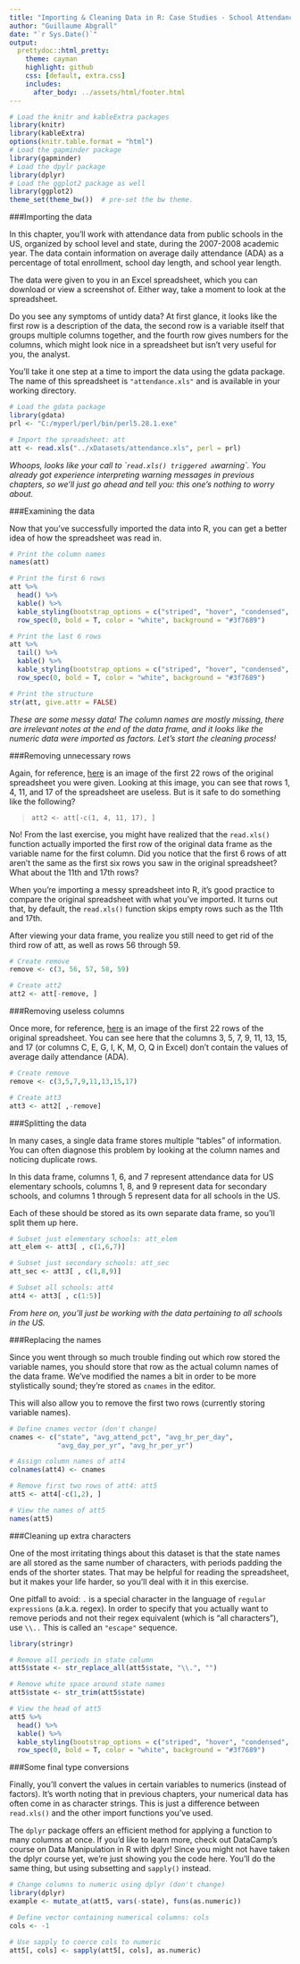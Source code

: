 ```yaml
---
title: "Importing & Cleaning Data in R: Case Studies - School Attendance Data"
author: "Guillaume Abgrall"
date: "`r Sys.Date()`"
output:
  prettydoc::html_pretty:
    theme: cayman
    highlight: github
    css: [default, extra.css]
    includes:
      after_body: ../assets/html/footer.html
---
```


```r
# Load the knitr and kableExtra packages
library(knitr)
library(kableExtra)
options(knitr.table.format = "html")
# Load the gapminder package
library(gapminder)
# Load the dpylr package
library(dplyr)
# Load the ggplot2 package as well
library(ggplot2)
theme_set(theme_bw())  # pre-set the bw theme.
```

###Importing the data  

In this chapter, you'll work with attendance data from public schools in the US, organized by school level and state, during the 2007-2008 academic year. The data contain information on average daily attendance (ADA) as a percentage of total enrollment, school day length, and school year length.  

The data were given to you in an Excel spreadsheet, which you can download or view a screenshot of. Either way, take a moment to look at the spreadsheet.  

Do you see any symptoms of untidy data? At first glance, it looks like the first row is a description of the data, the second row is a variable itself that groups multiple columns together, and the fourth row gives numbers for the columns, which might look nice in a spreadsheet but isn't very useful for you, the analyst.  

You'll take it one step at a time to import the data using the gdata package. The name of this spreadsheet is `"attendance.xls"` and is available in your working directory.  
```r
# Load the gdata package
library(gdata)
prl <- "C:/myperl/perl/bin/perl5.28.1.exe"

# Import the spreadsheet: att
att <- read.xls("../xDatasets/attendance.xls", perl = prl)
```

*Whoops, looks like your call to ``read.xls() triggered a `warning`. You already got experience interpreting warning messages in previous chapters, so we'll just go ahead and tell you: this one's nothing to worry about.*  


###Examining the data  

Now that you've successfully imported the data into R, you can get a better idea of how the spreadsheet was read in.  

```r
# Print the column names 
names(att)

# Print the first 6 rows
att %>% 
  head() %>% 
  kable() %>%
  kable_styling(bootstrap_options = c("striped", "hover", "condensed", "responsive"), full_width = F, position = "left", , font_size = 11) %>%
  row_spec(0, bold = T, color = "white", background = "#3f7689")

# Print the last 6 rows
att %>% 
  tail() %>% 
  kable() %>%
  kable_styling(bootstrap_options = c("striped", "hover", "condensed", "responsive"), full_width = F, position = "left", , font_size = 11) %>%
  row_spec(0, bold = T, color = "white", background = "#3f7689")

# Print the structure
str(att, give.attr = FALSE)
```

*These are some messy data! The column names are mostly missing, there are irrelevant notes at the end of the data frame, and it looks like the numeric data were imported as factors. Let's start the cleaning process!*  


###Removing unnecessary rows  

Again, for reference, [here](http://s3.amazonaws.com/assets.datacamp.com/production/course_1294/datasets/attendance_screenshot.png) is an image of the first 22 rows of the original spreadsheet you were given. Looking at this image, you can see that rows 1, 4, 11, and 17 of the spreadsheet are useless. But is it safe to do something like the following?  

> `att2 <- att[-c(1, 4, 11, 17), ]`  

No! From the last exercise, you might have realized that the `read.xls()` function actually imported the first row of the original data frame as the variable name for the first column. Did you notice that the first 6 rows of att aren't the same as the first six rows you saw in the original spreadsheet? What about the 11th and 17th rows?  

When you're importing a messy spreadsheet into R, it's good practice to compare the original spreadsheet with what you've imported. It turns out that, by default, the `read.xls()` function skips empty rows such as the 11th and 17th.  

After viewing your data frame, you realize you still need to get rid of the third row of att, as well as rows 56 through 59.  

```r
# Create remove
remove <- c(3, 56, 57, 58, 59)

# Create att2
att2 <- att[-remove, ]
```


###Removing useless columns  

Once more, for reference, [here](http://s3.amazonaws.com/assets.datacamp.com/production/course_1294/datasets/attendance_screenshot.png) is an image of the first 22 rows of the original spreadsheet. You can see here that the columns 3, 5, 7, 9, 11, 13, 15, and 17 (or columns C, E, G, I, K, M, O, Q in Excel) don't contain the values of average daily attendance (ADA).  

```r
# Create remove
remove <- c(3,5,7,9,11,13,15,17)

# Create att3
att3 <- att2[ ,-remove]
```


###Splitting the data  

In many cases, a single data frame stores multiple "tables" of information. You can often diagnose this problem by looking at the column names and noticing duplicate rows.  

In this data frame, columns 1, 6, and 7 represent attendance data for US elementary schools, columns 1, 8, and 9 represent data for secondary schools, and columns 1 through 5 represent data for all schools in the US.  

Each of these should be stored as its own separate data frame, so you'll split them up here.  

```r
# Subset just elementary schools: att_elem
att_elem <- att3[ , c(1,6,7)]

# Subset just secondary schools: att_sec
att_sec <- att3[ , c(1,8,9)]

# Subset all schools: att4
att4 <- att3[ , c(1:5)]
```

*From here on, you'll just be working with the data pertaining to all schools in the US.*  

###Replacing the names  

Since you went through so much trouble finding out which row stored the variable names, you should store that row as the actual column names of the data frame. We've modified the names a bit in order to be more stylistically sound; they're stored as `cnames` in the editor.  

This will also allow you to remove the first two rows (currently storing variable names).  

```r
# Define cnames vector (don't change)
cnames <- c("state", "avg_attend_pct", "avg_hr_per_day", 
            "avg_day_per_yr", "avg_hr_per_yr")

# Assign column names of att4
colnames(att4) <- cnames

# Remove first two rows of att4: att5
att5 <- att4[-c(1,2), ]

# View the names of att5
names(att5)
```


###Cleaning up extra characters  

One of the most irritating things about this dataset is that the state names are all stored as the same number of characters, with periods padding the ends of the shorter states. That may be helpful for reading the spreadsheet, but it makes your life harder, so you'll deal with it in this exercise.  

One pitfall to avoid: `.` is a special character in the language of `regular expressions` (a.k.a. regex). In order to specify that you actually want to remove periods and not their regex equivalent (which is "all characters"), use `\\..` This is called an `"escape"` sequence.  

```r
library(stringr)

# Remove all periods in state column
att5$state <- str_replace_all(att5$state, "\\.", "")

# Remove white space around state names
att5$state <- str_trim(att5$state)

# View the head of att5
att5 %>% 
  head() %>% 
  kable() %>%
  kable_styling(bootstrap_options = c("striped", "hover", "condensed", "responsive"), full_width = F, position = "left", , font_size = 11) %>%
  row_spec(0, bold = T, color = "white", background = "#3f7689")
```


###Some final type conversions  

Finally, you'll convert the values in certain variables to numerics (instead of factors). It's worth noting that in previous chapters, your numerical data has often come in as character strings. This is just a difference between `read.xls()` and the other import functions you've used.  

The `dplyr` package offers an efficient method for applying a function to many columns at once. If you'd like to learn more, check out DataCamp's course on Data Manipulation in R with dplyr! Since you might not have taken the dplyr course yet, we're just showing you the code here. You'll do the same thing, but using subsetting and `sapply()` instead.  

```r
# Change columns to numeric using dplyr (don't change)
library(dplyr)
example <- mutate_at(att5, vars(-state), funs(as.numeric))

# Define vector containing numerical columns: cols
cols <- -1

# Use sapply to coerce cols to numeric
att5[, cols] <- sapply(att5[, cols], as.numeric)
```

